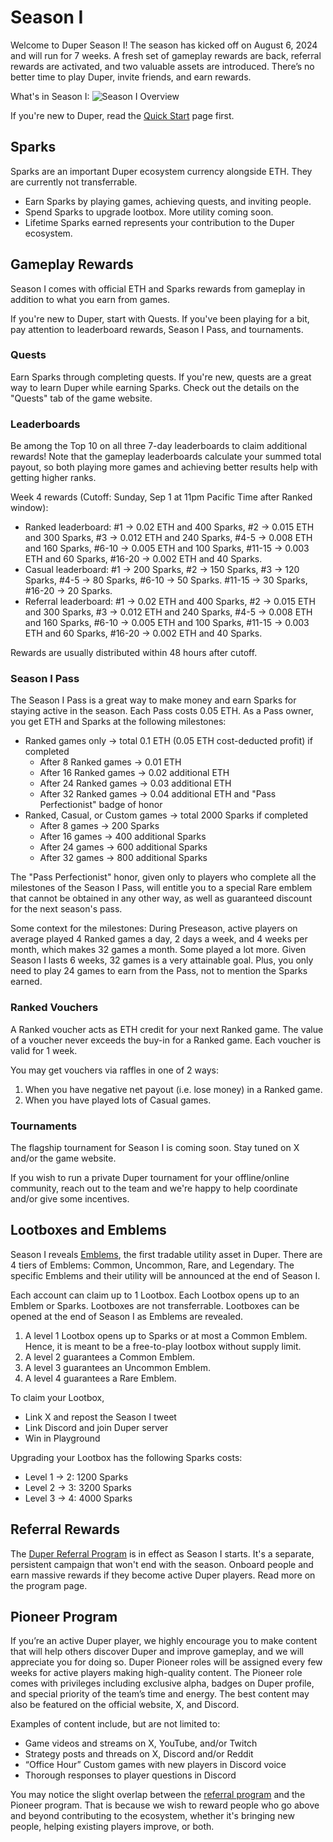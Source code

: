 # Season I

Welcome to Duper Season I! The season has kicked off on August 6, 2024 and will run for 7 weeks. A fresh set of gameplay rewards are back, referral rewards are activated, and two valuable assets are introduced. There’s no better time to play Duper, invite friends, and earn rewards.

What's in Season I:
![Season I Overview](public/season-I.png "Season I Overview")

If you're new to Duper, read the [Quick Start](.) page first.

## Sparks

Sparks are an important Duper ecosystem currency alongside ETH. They are currently not transferrable.

- Earn Sparks by playing games, achieving quests, and inviting people.
- Spend Sparks to upgrade lootbox. More utility coming soon.
- Lifetime Sparks earned represents your contribution to the Duper ecosystem.

## Gameplay Rewards

Season I comes with official ETH and Sparks rewards from gameplay in addition to what you earn from games.

If you're new to Duper, start with Quests. If you've been playing for a bit, pay attention to leaderboard rewards, Season I Pass, and tournaments.

### Quests

Earn Sparks through completing quests. If you're new, quests are a great way to learn Duper while earning Sparks. Check out the details on the "Quests" tab of the game website.

### Leaderboards

Be among the Top 10 on all three 7-day leaderboards to claim additional rewards! Note that the gameplay leaderboards calculate your summed total payout, so both playing more games and achieving better results help with getting higher ranks.

Week 4 rewards (Cutoff: Sunday, Sep 1 at 11pm Pacific Time after Ranked window):

- Ranked leaderboard: \#1 -> 0.02 ETH and 400 Sparks, \#2 -> 0.015 ETH and 300 Sparks, \#3 -> 0.012 ETH and 240 Sparks, \#4-5 -> 0.008 ETH and 160 Sparks, \#6-10 -> 0.005 ETH and 100 Sparks, \#11-15 -> 0.003 ETH and 60 Sparks, \#16-20 -> 0.002 ETH and 40 Sparks.
- Casual leaderboard: \#1 -> 200 Sparks, \#2 -> 150 Sparks, \#3 -> 120 Sparks, \#4-5 -> 80 Sparks, \#6-10 -> 50 Sparks. \#11-15 -> 30 Sparks, \#16-20 → 20 Sparks.
- Referral leaderboard: \#1 -> 0.02 ETH and 400 Sparks, \#2 -> 0.015 ETH and 300 Sparks, \#3 -> 0.012 ETH and 240 Sparks, \#4-5 -> 0.008 ETH and 160 Sparks, \#6-10 -> 0.005 ETH and 100 Sparks, \#11-15 -> 0.003 ETH and 60 Sparks, \#16-20 -> 0.002 ETH and 40 Sparks.

Rewards are usually distributed within 48 hours after cutoff.

### Season I Pass

The Season I Pass is a great way to make money and earn Sparks for staying active in the season. Each Pass costs 0.05 ETH. As a Pass owner, you get ETH and Sparks at the following milestones:

- Ranked games only -> total 0.1 ETH (0.05 ETH cost-deducted profit) if completed
  - After 8 Ranked games -> 0.01 ETH
  - After 16 Ranked games -> 0.02 additional ETH
  - After 24 Ranked games -> 0.03 additional ETH
  - After 32 Ranked games -> 0.04 additional ETH and "Pass Perfectionist" badge of honor
- Ranked, Casual, or Custom games -> total 2000 Sparks if completed
  - After 8 games -> 200 Sparks
  - After 16 games -> 400 additional Sparks
  - After 24 games -> 600 additional Sparks
  - After 32 games -> 800 additional Sparks

The "Pass Perfectionist" honor, given only to players who complete all the milestones of the Season I Pass, will entitle you to a special Rare emblem that cannot be obtained in any other way, as well as guaranteed discount for the next season's pass.

Some context for the milestones: During Preseason, active players on average played 4 Ranked games a day, 2 days a week, and 4 weeks per month, which makes 32 games a month. Some played a lot more. Given Season I lasts 6 weeks, 32 games is a very attainable goal. Plus, you only need to play 24 games to earn from the Pass, not to mention the Sparks earned.

### Ranked Vouchers

A Ranked voucher acts as ETH credit for your next Ranked game. The value of a voucher never exceeds the buy-in for a Ranked game. Each voucher is valid for 1 week.

You may get vouchers via raffles in one of 2 ways:

1. When you have negative net payout (i.e. lose money) in a Ranked game.
2. When you have played lots of Casual games.

### Tournaments

The flagship tournament for Season I is coming soon. Stay tuned on X and/or the game website.

If you wish to run a private Duper tournament for your offline/online community, reach out to the team and we're happy to help coordinate and/or give some incentives.

## Lootboxes and Emblems

Season I reveals [Emblems](/assets/emblems), the first tradable utility asset in Duper. There are 4 tiers of Emblems: Common, Uncommon, Rare, and Legendary. The specific Emblems and their utility will be announced at the end of Season I.

Each account can claim up to 1 Lootbox. Each Lootbox opens up to an Emblem or Sparks. Lootboxes are not transferrable. Lootboxes can be opened at the end of Season I as Emblems are revealed.

1. A level 1 Lootbox opens up to Sparks or at most a Common Emblem. Hence, it is meant to be a free-to-play lootbox without supply limit.
2. A level 2 guarantees a Common Emblem.
3. A level 3 guarantees an Uncommon Emblem.
4. A level 4 guarantees a Rare Emblem.

To claim your Lootbox,

- Link X and repost the Season I tweet
- Link Discord and join Duper server
- Win in Playground

Upgrading your Lootbox has the following Sparks costs:

- Level 1 -> 2: 1200 Sparks
- Level 2 -> 3: 3200 Sparks
- Level 3 -> 4: 4000 Sparks

## Referral Rewards

The [Duper Referral Program](/referral) is in effect as Season I starts. It's a separate, persistent campaign that won't end with the season. Onboard people and earn massive rewards if they become active Duper players. Read more on the program page.

## Pioneer Program

If you’re an active Duper player, we highly encourage you to make content that will help others discover Duper and improve gameplay, and we will appreciate you for doing so. Duper Pioneer roles will be assigned every few weeks for active players making high-quality content. The Pioneer role comes with privileges including exclusive alpha, badges on Duper profile, and special priority of the team’s time and energy. The best content may also be featured on the official website, X, and Discord.

Examples of content include, but are not limited to:

- Game videos and streams on X, YouTube, and/or Twitch
- Strategy posts and threads on X, Discord and/or Reddit
- “Office Hour” Custom games with new players in Discord voice
- Thorough responses to player questions in Discord

You may notice the slight overlap between the [referral program](/referral) and the Pioneer program. That is because we wish to reward people who go above and beyond contributing to the ecosystem, whether it's bringing new people, helping existing players improve, or both.
